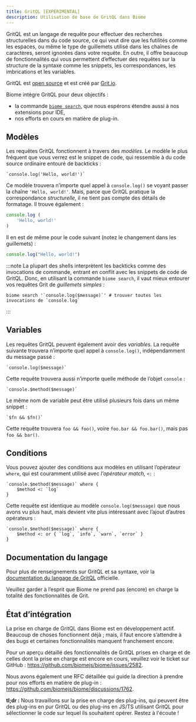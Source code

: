 ```yaml
---
title: GritQL [EXPÉRIMENTAL]
description: Utilisation de base de GritQL dans Biome
---
```


GritQL est un langage de requête pour effectuer des recherches structurelles dans du code source,
ce qui veut dire que les futilités comme les espaces, ou même le type de guillemets utilisé dans
les chaînes de caractères, seront ignorées dans votre requête. En outre, il offre beaucoup de
fonctionnalités qui vous permettent d’effectuer des requêtes sur la structure de la syntaxe comme les snippets, les correspondances,
les imbrications et les variables.

GritQL est [open source](https://github.com/getgrit/gritql/) et est créé par [Grit.io](https://grit.io/).

Biome intègre GritQL pour deux objectifs&nbsp;:

- la commande [`biome search`](/fr/reference/cli/#biome-search), que nous espérons
  étendre aussi à nos extensions pour IDE,
- nos efforts en cours en matière de plug-in.

## Modèles

Les requêtes GritQL fonctionnent à travers des _modèles._ Le modèle le plus fréquent que vous verrez est
le snippet de code, qui ressemble à du code source ordinaire entouré de backticks&nbsp;:

```grit
`console.log('Hello, world!')`
```

Ce modèle trouvera n’importe quel appel à `console.log()` se voyant passer la chaîne
`'Hello, world!'`. Mais, parce que GritQL pratique la correspondance _structurelle,_ il ne
tient pas compte des détails de formatage. Il trouve également&nbsp;:

```js
console.log (
    'Hello, world!'
)
```

Il en est de même pour le code suivant (notez le changement dans les guillemets)&nbsp;:

```js
console.log("Hello, world!")
```

:::note
La plupart des shells interprètent les backticks comme des invocations de commande, entrant en conflit avec
les snippets de code de GritQL. Donc, en utilisant la commande `biome search`, il vaut mieux
entourer vos requêtes Grit de _guillemets simples&nbsp;:_

```shell
biome search '`console.log($message)`' # trouver toutes les invocations de `console.log`
```
:::

## Variables

Les requêtes GritQL peuvent également avoir des _variables._ La requête suivante trouvera n’importe quel appel à
`console.log()`, indépendamment du message passé&nbsp;:

```grit
`console.log($message)`
```

Cette requête trouvera aussi n’importe quelle méthode de l’objet `console`&nbsp;:

```grit
`console.$method($message)`
```

Le même nom de variable peut être utilisé plusieurs fois dans un même snippet&nbsp;:

```grit
`$fn && $fn()`
```

Cette requête trouvera `foo && foo()`, voire `foo.bar && foo.bar()`, mais pas
`foo && bar()`.

## Conditions

Vous pouvez ajouter des conditions aux modèles en utilisant l’opérateur `where`, qui est
couramment utilisé avec _l’opérateur match,_ `<:`&nbsp;:

```grit
`console.$method($message)` where {
    $method <: `log`
}
```

Cette requête est identique au modèle `console.log($message)` que nous avons vu plus haut,
mais devient vite plus intéressant avec l’ajout d’autres opérateurs&nbsp;:

```grit
`console.$method($message)` where {
    $method <: or { `log`, `info`, `warn`, `error` }
}
```

## Documentation du langage

Pour plus de renseignements sur GritQL et sa syntaxe, voir la
[documentation du langage de GritQL](https://docs.grit.io/language/overview) officielle.

Veuillez garder à l’esprit que Biome ne prend pas (encore) en charge la totalité des fonctionnalités de Grit.

## État d’intégration

La prise en charge de GritQL dans Biome est en développement actif. Beaucoup de choses fonctionnent déjà&nbsp;;
mais, il faut encore s’attendre à des bugs et certaines fonctionnalités manquent franchement encore.

Pour un aperçu détaillé des fonctionnalités de GritQL prises en charge et de celles
dont la prise en charge est encore en cours, veuillez voir le ticket sur GitHub&nbsp;:
https://github.com/biomejs/biome/issues/2582.

Nous avons également une RFC détaillée qui guide la direction à prendre pour nos efforts en matière de plug-in&nbsp;:
https://github.com/biomejs/biome/discussions/1762.

**tl;dr&nbsp;:** Nous travaillons sur la prise en charge des plug-ins, qui peuvent être des
plug-ins en pur GritQL ou des plug-ins en JS/TS utilisant GritQL pour sélectionner le code sur lequel ils souhaitent
opérer. Restez à l'écoute&nbsp;!
